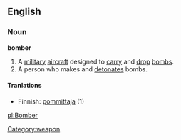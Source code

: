 ==English==
===Noun===
'''bomber'''
{{wikipedia}}
# A [[military]] [[aircraft]] designed to [[carry]] and [[drop]] [[bomb]]s.
# A person who makes and [[detonate]]s bombs.

====Tranlations====
*Finnish: [[pommittaja]] (1)

[[pl:Bomber]]
[[Category:weapon]]